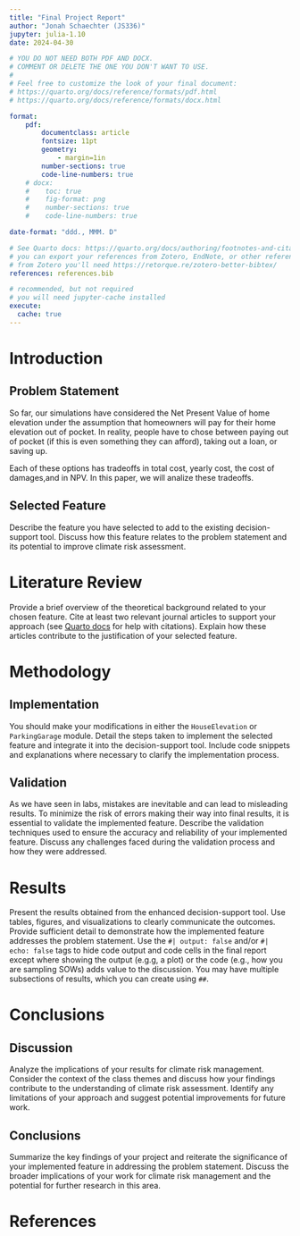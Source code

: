 ```yaml
---
title: "Final Project Report"
author: "Jonah Schaechter (JS336)"
jupyter: julia-1.10
date: 2024-04-30

# YOU DO NOT NEED BOTH PDF AND DOCX.
# COMMENT OR DELETE THE ONE YOU DON'T WANT TO USE.
#
# Feel free to customize the look of your final document:
# https://quarto.org/docs/reference/formats/pdf.html
# https://quarto.org/docs/reference/formats/docx.html

format: 
    pdf:
        documentclass: article
        fontsize: 11pt
        geometry:
            - margin=1in  
        number-sections: true
        code-line-numbers: true
    # docx: 
    #    toc: true
    #    fig-format: png
    #    number-sections: true
    #    code-line-numbers: true

date-format: "ddd., MMM. D"

# See Quarto docs: https://quarto.org/docs/authoring/footnotes-and-citations.html
# you can export your references from Zotero, EndNote, or other reference managers
# from Zotero you'll need https://retorque.re/zotero-better-bibtex/
references: references.bib

# recommended, but not required
# you will need jupyter-cache installed
execute: 
  cache: true
---
```


# Introduction

## Problem Statement

So far, our simulations have considered the Net Present Value of home elevation under the assumption that homeowners will pay for their home elevation out of pocket.  In reality, people have to chose between paying out of pocket (if this is even something they can afford), taking out a loan, or saving up.  

Each of these options has tradeoffs in total cost, yearly cost, the cost of damages,and in NPV.  In this paper, we will analize these tradeoffs. 

## Selected Feature

Describe the feature you have selected to add to the existing decision-support tool.
Discuss how this feature relates to the problem statement and its potential to improve climate risk assessment.

# Literature Review

Provide a brief overview of the theoretical background related to your chosen feature.
Cite at least two relevant journal articles to support your approach (see [Quarto docs](https://quarto.org/docs/authoring/footnotes-and-citations.html) for help with citations).
Explain how these articles contribute to the justification of your selected feature.

# Methodology

## Implementation

You should make your modifications in either the `HouseElevation` or `ParkingGarage` module.
Detail the steps taken to implement the selected feature and integrate it into the decision-support tool.
Include code snippets and explanations where necessary to clarify the implementation process.

## Validation

As we have seen in labs, mistakes are inevitable and can lead to misleading results.
To minimize the risk of errors making their way into final results, it is essential to validate the implemented feature.
Describe the validation techniques used to ensure the accuracy and reliability of your implemented feature.
Discuss any challenges faced during the validation process and how they were addressed.

# Results

Present the results obtained from the enhanced decision-support tool.
Use tables, figures, and visualizations to clearly communicate the outcomes.
Provide sufficient detail to demonstrate how the implemented feature addresses the problem statement.
Use the `#| output: false` and/or `#| echo: false` tags to hide code output and code cells in the final report except where showing the output (e.g.g, a plot) or the code (e.g., how you are sampling SOWs) adds value to the discussion.
You may have multiple subsections of results, which you can create using `##`.

# Conclusions

## Discussion

Analyze the implications of your results for climate risk management.
Consider the context of the class themes and discuss how your findings contribute to the understanding of climate risk assessment.
Identify any limitations of your approach and suggest potential improvements for future work.

## Conclusions

Summarize the key findings of your project and reiterate the significance of your implemented feature in addressing the problem statement.
Discuss the broader implications of your work for climate risk management and the potential for further research in this area.

# References